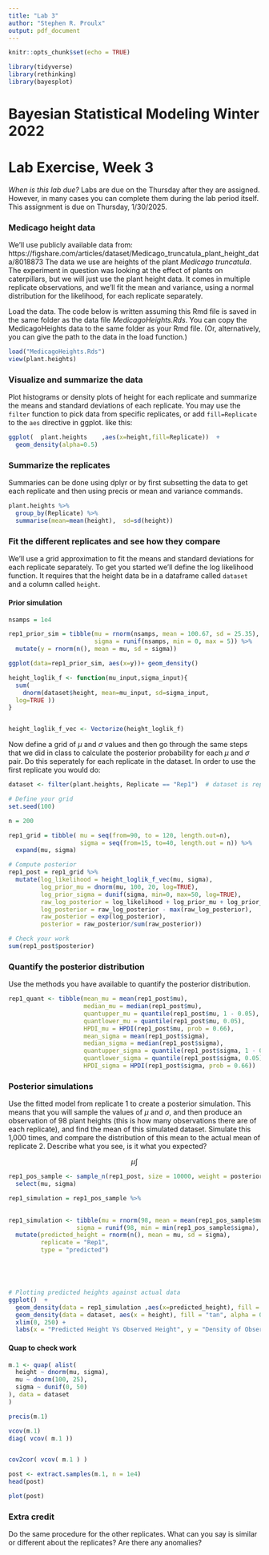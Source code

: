 ```yaml
---
title: "Lab 3"
author: "Stephen R. Proulx"
output: pdf_document
---
```


```r
knitr::opts_chunk$set(echo = TRUE)

library(tidyverse)
library(rethinking)
library(bayesplot)
```
# Bayesian Statistical Modeling Winter 2022
# Lab Exercise, Week 3

*When is this lab due?* Labs are due on the Thursday after they are assigned. However, in many cases you can complete them during the lab period itself.   This assignment is due on Thursday, 1/30/2025. 



### Medicago height data
We'll use publicly available data from:  https://figshare.com/articles/dataset/Medicago_truncatula_plant_height_data/8018873
The data we use are heights of the plant *Medicago truncatula*. The experiment in question was looking at the effect of plants on caterpillars, but we will just use the plant height data. It comes in multiple replicate observations, and we'll fit the mean and variance, using a normal distribution for the likelihood, for each replicate separately. 


Load the data. The code below is written assuming this Rmd file is saved in the same folder as the data file *MedicagoHeights.Rds*. You can copy the MedicagoHeights data to the same folder as your Rmd file. (Or, alternatively, you can give the path to the data in the load function.)
```r
load("MedicagoHeights.Rds")  
view(plant.heights)
```

### Visualize and summarize the data
Plot histograms or density plots of height for each replicate and summarize the means and standard deviations of each replicate. You may use the `filter` function to pick data from specific replicates, or add `fill=Replicate` to the `aes` directive in ggplot. like this:
```r
ggplot(  plant.heights    ,aes(x=height,fill=Replicate))  +
  geom_density(alpha=0.5)
```


### Summarize the replicates
Summaries can be done using dplyr or by first subsetting the data to get each replicate and then using precis or mean and variance commands. 

```r
plant.heights %>%
  group_by(Replicate) %>%
  summarise(mean=mean(height),  sd=sd(height)) 
```


### Fit the different replicates and see how they compare
We'll use a grid approximation to fit the means and standard deviations for each replicate separately. To get you started we'll define the log likelihood function. It requires that the height data be in a dataframe called `dataset` and a column called `height`. 

#### Prior simulation 

```r
nsamps = 1e4

rep1_prior_sim = tibble(mu = rnorm(nsamps, mean = 100.67, sd = 25.35), 
                        sigma = runif(nsamps, min = 0, max = 5)) %>% 
  mutate(y = rnorm(n(), mean = mu, sd = sigma))

ggplot(data=rep1_prior_sim, aes(x=y))+ geom_density()
```


```r

height_loglik_f <- function(mu_input,sigma_input){
  sum(
    dnorm(dataset$height, mean=mu_input, sd=sigma_input,
  log=TRUE ))
}


height_loglik_f_vec <- Vectorize(height_loglik_f)
```


Now define a grid of $\mu$ and $\sigma$ values and then go through the same steps that we did in class to calculate the posterior probability for each $\mu$ and $\sigma$ pair. Do this seperately for each replicate in the dataset. In order to use the first replicate you would do:

```r
dataset <- filter(plant.heights, Replicate == "Rep1")  # dataset is replicate 1

# Define your grid 
set.seed(100)

n = 200

rep1_grid = tibble( mu = seq(from=90, to = 120, length.out=n),
                    sigma = seq(from=15, to=40, length.out = n)) %>% 
  expand(mu, sigma)

# Compute posterior 
rep1_post = rep1_grid %>% 
  mutate(log_likelihood = height_loglik_f_vec(mu, sigma),
         log_prior_mu = dnorm(mu, 100, 20, log=TRUE),
         log_prior_sigma = dunif(sigma, min=0, max=50, log=TRUE),
         raw_log_posterior = log_likelihood + log_prior_mu + log_prior_sigma,
         log_posterior = raw_log_posterior - max(raw_log_posterior),
         raw_posterior = exp(log_posterior),
         posterior = raw_posterior/sum(raw_posterior))

# Check your work 
sum(rep1_post$posterior)
```


### Quantify the posterior distribution
Use the methods you have available to quantify the posterior distribution.

```r
rep1_quant <- tibble(mean_mu = mean(rep1_post$mu),
                     median_mu = median(rep1_post$mu),
                     quantupper_mu = quantile(rep1_post$mu, 1 - 0.05),
                     quantlower_mu = quantile(rep1_post$mu, 0.05),
                     HPDI_mu = HPDI(rep1_post$mu, prob = 0.66),
                     mean_sigma = mean(rep1_post$sigma),
                     median_sigma = median(rep1_post$sigma),
                     quantupper_sigma = quantile(rep1_post$sigma, 1 - 0.05),
                     quantlower_sigma = quantile(rep1_post$sigma, 0.05),
                     HPDI_sigma = HPDI(rep1_post$sigma, prob = 0.66))
```



### Posterior simulations

Use the fitted model from replicate 1 to create a posterior simulation. This means that you will sample the values of $\mu$ and $\sigma$, and then produce an observation of 98 plant heights (this is how many observations there are of each replicate), and find the mean of this simulated dataset. Simulate this 1,000 times, and compare the distribution of this mean to the actual mean of replicate 2. Describe what you see, is it what you expected?

$$
\mu \int
$$

```r
rep1_pos_sample <- sample_n(rep1_post, size = 10000, weight = posterior, replace = TRUE) %>% 
  select(mu, sigma) 

rep1_simulation = rep1_pos_sample %>% 
  

rep1_simulation <- tibble(mu = rnorm(98, mean = mean(rep1_pos_sample$mu), sd = mean(rep1_pos_sample$sigma)),
                   sigma = runif(98, min = min(rep1_pos_sample$sigma), max = max(rep1_pos_sample$sigma))) %>%
  mutate(predicted_height = rnorm(n(), mean = mu, sd = sigma),
         replicate = "Rep1", 
         type = "predicted")





# Plotting predicted heights against actual data
ggplot()  +
  geom_density(data = rep1_simulation ,aes(x=predicted_height), fill = "forestgreen", alpha=0.5) + 
  geom_density(data = dataset, aes(x = height), fill = "tan", alpha = 0.5) +
  xlim(0, 250) + 
  labs(x = "Predicted Height Vs Observed Height", y = "Density of Observations", title = "Plotting Predicted Medicago Heights (green) against Observed Heights (tan)", fill = c("Predicted", "Observed"))
```

#### Quap to check work 

```r
m.1 <- quap( alist(
  height ~ dnorm(mu, sigma), 
  mu ~ dnorm(100, 25),
  sigma ~ dunif(0, 50)
), data = dataset
)

precis(m.1)

vcov(m.1)
diag( vcov( m.1 ))


cov2cor( vcov( m.1 ) )

post <- extract.samples(m.1, n = 1e4)
head(post)

plot(post)
```

### Extra credit
Do the same procedure for the other replicates. What can you say is similar or different about the replicates? Are there any anomalies?

